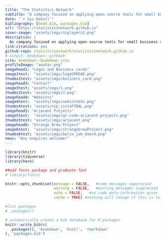 ```yaml
---
title: "The Statistics Network"
subtitle: "A company focused on applying open source tools for small business support."
date: "`r Sys.Date()`"
bibliography: [book.bib, packages.bib]
url: "https://statisticsnetwork.github.io"
cover-image: "assets/imgs/niplayers2.png"
description: |
  An company focused on applying open source tools for small business support.
link-citations: yes
github-repo: statisticsnetwork/statisticsnetwork.github.io
# output: bookdown::gitbook
site: bookdown::bookdown_site
profileImage: "avatar.png"
imagehead1: "Logos and Business cards"
image1test:  "assets/imgs/logoSPREAD.png"
thumbs1test: "assets/imgs/business_card.png"
imagehead3: "Contact"
image3test: "assets/imgs/1.png"
thumbs3test: "assets/imgs/2.png"
imagehead4: "Websites"
image4test:  "assets/imgs/websiteEXs.png"
thumbs4test: "assets/nip_vistaFINAL.png"
imagehead5: "Arjacent Projects"
image5test:  "assets/imgs/qr-code-arjacent-projects.png"
thumbs5test: "assets/imgs/arjacent.png"
imagehead6: "Strange Brew Project"
image6test:  "assets/imgs/strangebrewProject.png"
thumbs6test: "assets/imgs/belco_jam_down4.png"
news: "Any enquires welcome!"
---
```


<!-- <br> -->
<!-- <center>Any enquires welcome!</centre> -->
<!-- <br> -->

<!-- Header navbar? -->

```r
library(knitr)
library(tidyverse)
library(here)

##add fonts package and graduate font
# library(fonts)

knitr::opts_chunk$set(message = FALSE,   #code messages suppressed
                      warning = FALSE,   #warning messages suppressed
                      echo = FALSE,   #no code meta-information given
                      cache = TRUE) #nothing will change if this is left constant

#list packages
# .packages()

# automatically create a bib database for R packages
knitr::write_bib(c(
  .packages(), 'bookdown', 'knitr', 'rmarkdown'
), 'packages.bib')
```

<!-- <div id="refs"></div> -->